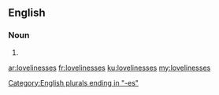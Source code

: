 ==English==

===Noun===
{{head|en|plural}}

# {{plural of|loveliness|lang=en}}

[[Category:English plurals ending in "-es"]]

[[ar:lovelinesses]]
[[fr:lovelinesses]]
[[ku:lovelinesses]]
[[my:lovelinesses]]